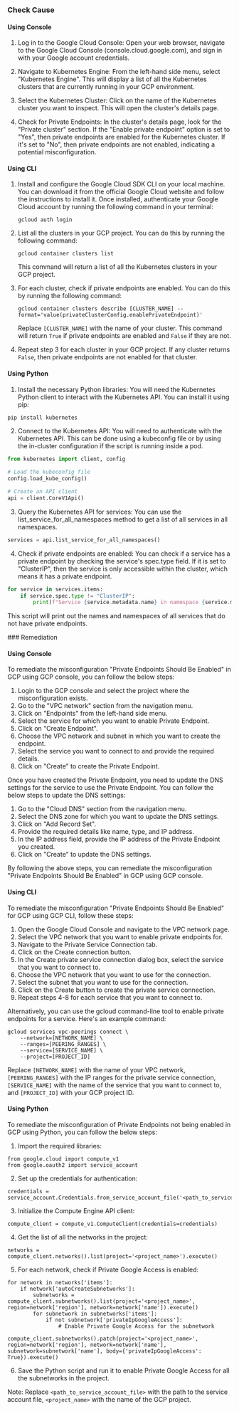 

<Tabs><Tab title='Cause'>
### Check Cause

#### Using Console

1. Log in to the Google Cloud Console: Open your web browser, navigate to the Google Cloud Console (console.cloud.google.com), and sign in with your Google account credentials.

2. Navigate to Kubernetes Engine: From the left-hand side menu, select "Kubernetes Engine". This will display a list of all the Kubernetes clusters that are currently running in your GCP environment.

3. Select the Kubernetes Cluster: Click on the name of the Kubernetes cluster you want to inspect. This will open the cluster's details page.

4. Check for Private Endpoints: In the cluster's details page, look for the "Private cluster" section. If the "Enable private endpoint" option is set to "Yes", then private endpoints are enabled for the Kubernetes cluster. If it's set to "No", then private endpoints are not enabled, indicating a potential misconfiguration.

#### Using CLI

1. Install and configure the Google Cloud SDK CLI on your local machine. You can download it from the official Google Cloud website and follow the instructions to install it. Once installed, authenticate your Google Cloud account by running the following command in your terminal:

   ```
   gcloud auth login
   ```

2. List all the clusters in your GCP project. You can do this by running the following command:

   ```
   gcloud container clusters list
   ```

   This command will return a list of all the Kubernetes clusters in your GCP project.

3. For each cluster, check if private endpoints are enabled. You can do this by running the following command:

   ```
   gcloud container clusters describe [CLUSTER_NAME] --format='value(privateClusterConfig.enablePrivateEndpoint)'
   ```

   Replace `[CLUSTER_NAME]` with the name of your cluster. This command will return `True` if private endpoints are enabled and `False` if they are not.

4. Repeat step 3 for each cluster in your GCP project. If any cluster returns `False`, then private endpoints are not enabled for that cluster.

#### Using Python

1. Install the necessary Python libraries: You will need the Kubernetes Python client to interact with the Kubernetes API. You can install it using pip:

```python
pip install kubernetes
```

2. Connect to the Kubernetes API: You will need to authenticate with the Kubernetes API. This can be done using a kubeconfig file or by using the in-cluster configuration if the script is running inside a pod.

```python
from kubernetes import client, config

# Load the kubeconfig file
config.load_kube_config()

# Create an API client
api = client.CoreV1Api()
```

3. Query the Kubernetes API for services: You can use the list_service_for_all_namespaces method to get a list of all services in all namespaces. 

```python
services = api.list_service_for_all_namespaces()
```

4. Check if private endpoints are enabled: You can check if a service has a private endpoint by checking the service's spec.type field. If it is set to "ClusterIP", then the service is only accessible within the cluster, which means it has a private endpoint.

```python
for service in services.items:
    if service.spec.type != "ClusterIP":
        print(f"Service {service.metadata.name} in namespace {service.metadata.namespace} does not have a private endpoint")
```

This script will print out the names and namespaces of all services that do not have private endpoints.

</Tab>

<Tab title='Remediation'>
### Remediation

#### Using Console

To remediate the misconfiguration "Private Endpoints Should Be Enabled" in GCP using GCP console, you can follow the below steps:

1. Login to the GCP console and select the project where the misconfiguration exists.
2. Go to the "VPC network" section from the navigation menu.
3. Click on "Endpoints" from the left-hand side menu.
4. Select the service for which you want to enable Private Endpoint.
5. Click on "Create Endpoint".
6. Choose the VPC network and subnet in which you want to create the endpoint.
7. Select the service you want to connect to and provide the required details.
8. Click on "Create" to create the Private Endpoint.

Once you have created the Private Endpoint, you need to update the DNS settings for the service to use the Private Endpoint. You can follow the below steps to update the DNS settings:

1. Go to the "Cloud DNS" section from the navigation menu.
2. Select the DNS zone for which you want to update the DNS settings.
3. Click on "Add Record Set".
4. Provide the required details like name, type, and IP address.
5. In the IP address field, provide the IP address of the Private Endpoint you created.
6. Click on "Create" to update the DNS settings.

By following the above steps, you can remediate the misconfiguration "Private Endpoints Should Be Enabled" in GCP using GCP console.

#### Using CLI

To remediate the misconfiguration "Private Endpoints Should Be Enabled" for GCP using GCP CLI, follow these steps:

1. Open the Google Cloud Console and navigate to the VPC network page.
2. Select the VPC network that you want to enable private endpoints for.
3. Navigate to the Private Service Connection tab.
4. Click on the Create connection button.
5. In the Create private service connection dialog box, select the service that you want to connect to.
6. Choose the VPC network that you want to use for the connection.
7. Select the subnet that you want to use for the connection.
8. Click on the Create button to create the private service connection.
9. Repeat steps 4-8 for each service that you want to connect to.

Alternatively, you can use the gcloud command-line tool to enable private endpoints for a service. Here's an example command:

```
gcloud services vpc-peerings connect \
    --network=[NETWORK_NAME] \
    --ranges=[PEERING_RANGES] \
    --service=[SERVICE_NAME] \
    --project=[PROJECT_ID]
```

Replace `[NETWORK_NAME]` with the name of your VPC network, `[PEERING_RANGES]` with the IP ranges for the private service connection, `[SERVICE_NAME]` with the name of the service that you want to connect to, and `[PROJECT_ID]` with your GCP project ID.

#### Using Python

To remediate the misconfiguration of Private Endpoints not being enabled in GCP using Python, you can follow the below steps:

1. Import the required libraries:

```
from google.cloud import compute_v1
from google.oauth2 import service_account
```

2. Set up the credentials for authentication:

```
credentials = service_account.Credentials.from_service_account_file('<path_to_service_account_file>')
```

3. Initialize the Compute Engine API client:

```
compute_client = compute_v1.ComputeClient(credentials=credentials)
```

4. Get the list of all the networks in the project:

```
networks = compute_client.networks().list(project='<project_name>').execute()
```

5. For each network, check if Private Google Access is enabled:

```
for network in networks['items']:
    if network['autoCreateSubnetworks']:
        subnetworks = compute_client.subnetworks().list(project='<project_name>', region=network['region'], network=network['name']).execute()
        for subnetwork in subnetworks['items']:
            if not subnetwork['privateIpGoogleAccess']:
                # Enable Private Google Access for the subnetwork
                compute_client.subnetworks().patch(project='<project_name>', region=network['region'], network=network['name'], subnetwork=subnetwork['name'], body={'privateIpGoogleAccess': True}).execute()
```

6. Save the Python script and run it to enable Private Google Access for all the subnetworks in the project.

Note: Replace `<path_to_service_account_file>` with the path to the service account file, `<project_name>` with the name of the GCP project.


</Tab>
</Tabs>